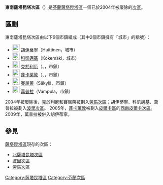 '''東南薩塔昆塔次區'''（{{lang-fi|Kaakkois-Satakunnan seutukunta}}）是[[芬蘭|芬蘭]][[薩塔昆塔區|薩塔昆塔區]]一個已於2004年被廢除的[[芬蘭次區|次區]]。

== 區劃 ==
東南薩塔昆塔次區由以下6個市鎮組成（其中2個市鎮擁有「城市」的稱號）：
* [[File:Huittisten.vaakuna.svg|23px]] [[胡伊蒂寧|胡伊蒂寧]]（Huittinen，城市）
* [[File:Kokemäki.vaakuna.svg|23px]] [[科凱邁基|科凱邁基]]（Kokemäki，城市）
* [[File:Köyliö.vaakuna.svg|23px]] [[克於利厄|克於利厄]]（{{lang-fi|Köyliö}}、{{lang-sv|Kjulo}}，市鎮）
* [[File:Punkalaidun.vaakuna.svg|23px]] [[蓬卡萊敦|蓬卡萊敦]]（{{lang-fi|Punkalaidun}}、{{lang-sv|Pungalaitio}}，市鎮）
* [[File:Säkylä.vaakuna.svg|23px]] [[賽屈萊|賽屈萊]]（Säkylä，市鎮）
* [[File:Vampula.vaakuna.svg|23px]] [[萬普拉|萬普拉]]（Vampula，市鎮）

2004年被廢除後，克於利厄和賽屈萊被劃入[[勞馬次區|勞馬次區]]；胡伊蒂寧、科凱邁基、萬普拉被劃入[[波里次區|波里次區]]。 2005年，[[蓬卡萊敦|蓬卡萊敦]]被劃入[[皮爾卡區|皮爾卡區]]的[[西南皮爾卡次區|西南皮爾卡次區]]。2009年，萬普拉被併入胡伊蒂寧。

== 參見 ==
[[薩塔昆塔區|薩塔昆塔區]]現存的次區：
*[[北薩塔昆塔次區|北薩塔昆塔次區]]
*[[波里次區|波里次區]]
*[[勞馬次區|勞馬次區]]
{{Finland-stub}}
{{芬蘭次區}}

[[Category:薩塔昆塔區|Category:薩塔昆塔區]]
[[Category:芬蘭次區|Category:芬蘭次區]]